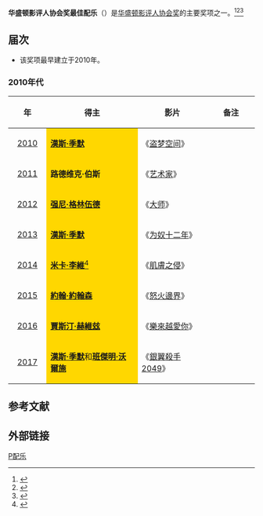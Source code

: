 '''华盛顿影评人协会奖最佳配乐'''（{{lang-en|'''Washington D.C. Area Film Critics Association Award for Best Score'''}}）是[[华盛顿特区影评人协会|华盛顿影评人协会奖]]的主要奖项之一。<ref>{{cite web |url=http://yule.sohu.com/20131210/n391544835.shtml |title=华盛顿影评人协会奖揭晓 《为奴十二年》获六奖 |accessdate=2013 |publisher=搜狐网 |work= |language=zh-hans |archive-date=2014-03-29 |archive-url=https://web.archive.org/web/20140329214520/http://yule.sohu.com/20131210/n391544835.shtml |dead-url=no }}</ref><ref>{{cite web |url=http://ent.163.com/12/1212/16/8IHN7E2A00034QN3.html |title=华盛顿影评人协会奖揭晓 《猎杀本拉登》获3奖 |accessdate=2012 |publisher=网易 |work= |language=zh-hans |archive-date=2014-03-29 |archive-url=https://web.archive.org/web/20140329185417/http://ent.163.com/12/1212/16/8IHN7E2A00034QN3.html |dead-url=no }}</ref><ref>{{cite web|url=http://ent.qq.com/a/20111206/000107.htm|title=华盛顿特区影评人协会揭晓 《艺术家》再次折桂|accessdate=2011|publisher=腾讯网|work=|language=zh-hans|deadurl=yes|archiveurl=https://web.archive.org/web/20161110142222/http://ent.qq.com/a/20111206/000107.htm|archivedate=2016-11-10}}</ref>

== 届次 ==
*该奖项最早建立于2010年。
=== 2010年代 ===
{| class="wikitable" width="95%" cellpadding="5"
|-
!width="100"|年
!width="450"|得主
!width="250"|影片
!width="200"| 备注
|-
|style="text-align:center;"| [[第9届华盛顿影评人协会奖|2010]] ||  style="background:#FFD700;" | '''[[漢斯·季默|漢斯·季默]]''' ||《[[盗梦空间|盗梦空间]]》  ||  
|-
|style="text-align:center;"| [[第10届华盛顿影评人协会奖|2011]] ||  style="background:#FFD700;" | '''路德维克·伯斯''' ||  《[[艺术家_(电影)|艺术家]]》||  
|-
|style="text-align:center;"| [[第11届华盛顿影评人协会奖|2012]] ||  style="background:#FFD700;" | '''[[强尼·格林伍德|强尼·格林伍德]]'''|| 《[[大师_(电影)|大师]]》 || 
|-
|style="text-align:center;"| [[第12届华盛顿影评人协会奖|2013]] || style="background:#FFD700;" | '''[[漢斯·季默|漢斯·季默]]'''|| 《[[为奴十二年|为奴十二年]]》  ||  
|-
|style="text-align:center;"| [[第13届华盛顿影评人协会奖|2014]] || style="background:#FFD700;" | '''[[Micachu|米卡·李維]]'''<ref>{{cite web|title=The 2013 WAFCA Awards|url=http://www.dcfilmcritics.com/awards/|publisher=WAFCA|accessdate=December 7, 2014|date=|archive-date=2019-12-08|archive-url=https://web.archive.org/web/20191208112148/http://www.dcfilmcritics.com/awards/|dead-url=no}}</ref>|| 《[[肌膚之侵|肌膚之侵]]》 || 
|-
|style="text-align:center;"| [[第14届华盛顿影评人协会奖|2015]] ||  style="background:#FFD700;" | '''[[約翰·約翰森|約翰·約翰森]]'''|| 《[[怒火邊界|怒火邊界]]》 || 
|-
|style="text-align:center;"| [[第15届华盛顿影评人协会奖|2016]] ||  style="background:#FFD700;" | '''[[賈斯汀·赫維玆|賈斯汀·赫維玆]]'''|| 《[[樂來越愛你|樂來越愛你]]》 || 
|-
|style="text-align:center;"| [[第16届华盛顿影评人协会奖|2017]] ||  style="background:#FFD700;" | '''[[漢斯·季默|漢斯·季默]]'''和'''[[班傑明·沃爾施|班傑明·沃爾施]]'''|| 《[[銀翼殺手2049|銀翼殺手2049]]》 || 
|}

==参考文献==
{{reflist}}

== 外部链接 ==
{{华盛顿影评人协会奖}}

[[Category:华盛顿影评人协会奖|P配乐]]